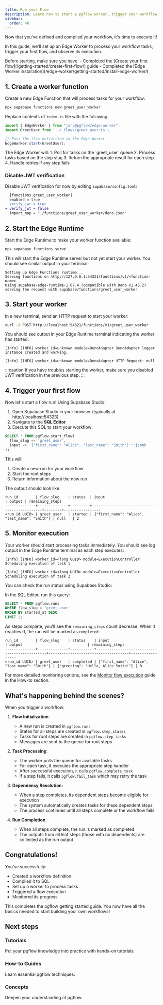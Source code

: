 ```yaml
---
title: Run your Flow
description: Learn how to start a pgflow worker, trigger your workflow, and monitor execution progress
sidebar:
  order: 40
---
```



Now that you've defined and compiled your workflow, it's time to execute it!

In this guide, we'll set up an Edge Worker to process your workflow tasks, trigger your first flow, and observe its execution.

<Aside type="caution" title="Prerequisites">
Before starting, make sure you have:
- Completed the [Create your first flow](/getting-started/create-first-flow/) guide
- Completed the [Edge Worker installation](/edge-worker/getting-started/install-edge-worker/)
</Aside>

## 1. Create a worker function

Create a new Edge Function that will process tasks for your workflow:

```bash frame="none"
npx supabase functions new greet_user_worker
```

Replace contents of `index.ts` file with the following:

```typescript title="supabase/functions/greet_user_worker/index.ts"
import { EdgeWorker } from "jsr:@pgflow/edge-worker";
import GreetUser from '../_flows/greet_user.ts';

// Pass the flow definition to the Edge Worker
EdgeWorker.start(GreetUser);
```

<Aside>
The Edge Worker will:
1. Poll for tasks on the `greet_user` queue
2. Process tasks based on the step slug
3. Return the appropriate result for each step
4. Handle retries if any step fails
</Aside>

### Disable JWT verification

Disable JWT verification for now by editing `supabase/config.toml`:

```diff lang="toml"
  [functions.greet_user_worker]
  enabled = true
- verify_jwt = true
+ verify_jwt = false
  import_map = "./functions/greet_user_worker/deno.json"
```

## 2. Start the Edge Runtime

Start the Edge Runtime to make your worker function available:

```bash frame="none"
npx supabase functions serve
```

This will start the Edge Runtime server but not yet start your worker.
You should see similar output in your terminal:

```
Setting up Edge Functions runtime...
Serving functions on http://127.0.0.1:54321/functions/v1/<function-name>
Using supabase-edge-runtime-1.67.4 (compatible with Deno v1.45.2)
serving the request with supabase/functions/greet_user_worker
```

## 3.  Start your worker

In a new terminal, send an HTTP request to start your worker:

```bash frame="none"
curl -X POST http://localhost:54321/functions/v1/greet_user_worker
```

You should see output in your Edge Runtime terminal indicating the worker has started:

```
[Info] [INFO] worker_id=unknown module=DenoAdapter DenoAdapter logger instance created and working.

[Info] [INFO] worker_id=unknown module=DenoAdapter HTTP Request: null
```

:::caution
If you have troubles starting the worker, make sure you disabled JWT verification in the previous step.
:::

## 4. Trigger your first flow

Now let's start a flow run! Using Supabase Studio:

1. Open Supabase Studio in your browser (typically at http://localhost:54323)
2. Navigate to the **SQL Editor**
3. Execute this SQL to start your workflow:

```sql
SELECT * FROM pgflow.start_flow(
  flow_slug => 'greet_user',
  input => '{"first_name": "Alice", "last_name": "Smith"}'::jsonb
);
```

This will:
1. Create a new run for your workflow
2. Start the root steps
3. Return information about the new run

The output should look like:

```
run_id        | flow_slug    | status  | input                                         | output | remaining_steps
--------------+--------------+---------+-----------------------------------------------+--------+-----------------
<run_id UUID> | greet_user   | started | {"first_name": "Alice", "last_name": "Smith"} | null   | 2
```

## 5. Monitor execution

Your worker should start processing tasks immediately. You should see log output in the Edge Runtime terminal as each step executes:

```
[Info] [INFO] worker_id=<long UUID> module=ExecutionController Scheduling execution of task 1

[Info] [INFO] worker_id=<long UUID> module=ExecutionController Scheduling execution of task 2
```

You can check the run status using Supabase Studio:

In the SQL Editor, run this query:

```sql
SELECT * FROM pgflow.runs
WHERE flow_slug = 'greet_user'
ORDER BY started_at DESC
LIMIT 1;
```

As steps complete, you'll see the `remaining_steps` count decrease. When it reaches 0, the run will be marked as `completed`:

```
run_id        | flow_slug    | status    | input                                         | output                              | remaining_steps
--------------+--------------+-----------+-----------------------------------------------+-------------------------------------+-----------------
<run_id UUID> | greet_user   | completed | {"first_name": "Alice", "last_name": "Smith"} | {"greeting": "Hello, Alice Smith!"} | 0
```

<Aside type="tip">
For more detailed monitoring options, see the <a href="/how-to/monitor-flow-execution/">Monitor flow execution</a> guide in the How-to section.
</Aside>

## What's happening behind the scenes?

When you trigger a workflow:

1. **Flow Initialization**:
   - A new run is created in `pgflow.runs`
   - States for all steps are created in `pgflow.step_states`
   - Tasks for root steps are created in `pgflow.step_tasks`
   - Messages are sent to the queue for root steps

2. **Task Processing**:
   - The worker polls the queue for available tasks
   - For each task, it executes the appropriate step handler
   - After successful execution, it calls `pgflow.complete_task`
   - If a step fails, it calls `pgflow.fail_task` which may retry the task

3. **Dependency Resolution**:
   - When a step completes, its dependent steps become eligible for execution
   - The system automatically creates tasks for these dependent steps
   - The process continues until all steps complete or the workflow fails

4. **Run Completion**:
   - When all steps complete, the run is marked as completed
   - The outputs from all leaf steps (those with no dependents) are collected as the run output

## Congratulations!

You've successfully:
- Created a workflow definition
- Compiled it to SQL
- Set up a worker to process tasks
- Triggered a flow execution
- Monitored its progress

This completes the pgflow getting started guide. You now have all the basics needed to start building your own workflows!

## Next steps

### Tutorials

Put your pgflow knowledge into practice with hands-on tutorials:

<CardGrid>
  <LinkCard title="Build an AI Web Scraper" href="/tutorials/ai-web-scraper/" description="Create a workflow that scrapes webpages, analyzes content with OpenAI, and stores results in Postgres"/>
</CardGrid>

### How-to Guides

Learn essential pgflow techniques:

<CardGrid>
  <LinkCard title="Monitor flow execution" href="/how-to/monitor-flow-execution/" description="Learn how to monitor and observe your pgflow workflow execution in detail"/>
  <LinkCard title="Organize Flows code" href="/how-to/organize-flows-code/" description="Learn how to structure your pgflow code for maintainability and reusability"/>
  <LinkCard title="Create reusable tasks" href="/how-to/create-reusable-tasks/" description="Build modular tasks that can be shared across multiple workflows"/>
  <LinkCard title="Version your Flows" href="/how-to/version-flows/" description="Learn how to safely update your flows without breaking existing runs"/>
</CardGrid>

### Concepts

Deepen your understanding of pgflow:

<CardGrid>
  <LinkCard title="How pgflow works" href="/concepts/how-pgflow-works/" description="Understand the core architecture and execution model of pgflow"/>
  <LinkCard title="Understand Flow DSL" href="/concepts/flow-dsl/" description="How pgflow's TypeScript DSL works to create type-safe, data-driven workflows"/>
</CardGrid>
